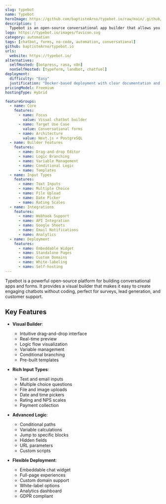 ```yaml
---
slug: typebot
name: Typebot
heroImage: https://github.com/baptisteArno/typebot.io/raw/main/.github/images/banner.png
description: |
  Typebot is an open-source conversational app builder that allows you to create advanced chatbots and forms visually, offering a powerful alternative to Typeform or Landbot.
logo: https://typebot.io/images/favicon.svg
category: automation
tags: [chatbot, forms, no-code, automation, conversational]
github: baptisteArno/typebot.io
urls:
  website: https://typebot.io/
alternatives:
  selfHosted: [botpress, rasa, n8n]
  nonSelfHosted: [typeform, landbot, chatfuel]
deployment:
  difficulty: "Easy"
  justification: "Docker-based deployment with clear documentation and minimal configuration required."
pricingModel: Freemium
hostingType: Hybrid

featureGroups:
  - name: Core
    features:
      - name: Focus
        value: Visual chatbot builder
      - name: Target Use Case
        value: Conversational forms
      - name: Architecture
        value: Next.js + PostgreSQL
  - name: Builder Features
    features:
      - name: Drag-and-drop Editor
      - name: Logic Branching
      - name: Variable Management
      - name: Conditional Logic
      - name: Templates
  - name: Input Types
    features:
      - name: Text Inputs
      - name: Multiple Choice
      - name: File Upload
      - name: Date Picker
      - name: Rating Scales
  - name: Integrations
    features:
      - name: Webhook Support
      - name: API Integration
      - name: Google Sheets
      - name: Email Notifications
      - name: Analytics
  - name: Deployment
    features:
      - name: Embeddable Widget
      - name: Standalone Pages
      - name: Custom Domains
      - name: White-labeling
      - name: Self-hosting
---
```


Typebot is a powerful open-source platform for building conversational apps and forms. It provides a visual builder that makes it easy to create engaging chatbots without coding, perfect for surveys, lead generation, and customer support.

## Key Features

- **Visual Builder**:

  - Intuitive drag-and-drop interface
  - Real-time preview
  - Logic flow visualization
  - Variable management
  - Conditional branching
  - Pre-built templates

- **Rich Input Types**:

  - Text and email inputs
  - Multiple choice questions
  - File and image uploads
  - Date and time pickers
  - Rating and NPS scales
  - Payment collection

- **Advanced Logic**:

  - Conditional paths
  - Variable calculations
  - Jump to specific blocks
  - Hidden fields
  - URL parameters
  - Custom scripts

- **Flexible Deployment**:
  - Embeddable chat widget
  - Full-page experiences
  - Custom domain support
  - White-label options
  - Analytics dashboard
  - GDPR compliant
